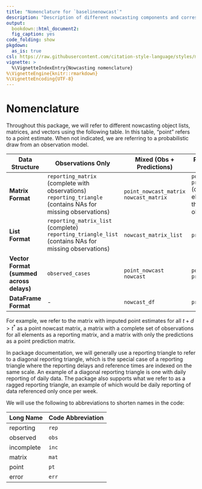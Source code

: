```yaml
---
title: "Nomenclature for `baselinenowcast`"
description: "Description of different nowcasting components and corresponding abbreviations"
output:
  bookdown::html_document2:
  fig_caption: yes
code_folding: show
pkgdown:
  as_is: true
csl: https://raw.githubusercontent.com/citation-style-language/styles/master/apa-numeric-superscript-brackets.csl
vignette: >
  %\VignetteIndexEntry{Nowcasting nomenclature}
%\VignetteEngine{knitr::rmarkdown}
%\VignetteEncoding{UTF-8}
---
```


# Nomenclature

Throughout this package, we will refer to different nowcasting object lists, matrices, and vectors using the following table.
In this table, "point" refers to a point estimate. When not indicated, we are referring to a probabilistic draw from an observation model.

| **Data Structure**                       | **Observations Only**                                                                                           | **Mixed (Obs + Predictions)**              | **Pure Predictions Only**                                                                     |
  |------------------|------------------|------------------|------------------|
  | **Matrix Format**                        | `reporting_matrix` (complete with observations)<br>`reporting_triangle` (contains NAs for missing observations) | `point_nowcast_matrix`<br>`nowcast_matrix` | `point_pred_matrix`<br>`pred_matrix` (contains NAs in elements where there were observations) |
  | **List Format**                          | `reporting_matrix_list` (complete)<br>`reporting_triangle_list` (contains NAs for missing observations)         | `nowcast_matrix_list`                      | `pred_matrix_list`                                                                            |
  | **Vector Format (summed across delays)** | `observed_cases`                                                                                                | `point_nowcast`<br>`nowcast`               | `point_pred`<br>`pred`                                                                        |
  | **DataFrame Format**                     | \-                                                                                                              | `nowcast_df`                               | `pred_df`                                                                                     |

  For example, we refer to the matrix with imputed point estimates for all $t+d>t^*$ as a point nowcast matrix, a matrix with a complete set of observations for all elements as a reporting matrix, and a matrix with only the predictions as a point prediction matrix.

In package documentation, we will generally use a reporting triangle to refer to a diagonal reporting triangle, which is the special case of a reporting triangle where the reporting delays and reference times are indexed on the same scale. An example of a diagonal reporting triangle is one with daily reporting of daily data. The package also supports what we refer to as a ragged reporting triangle, an example of which would be daily reporting of data referenced only once per week.

We will use the following to abbreviations to shorten names in the code:

  | **Long Name** | **Code Abbreviation** |
  |---------------|-----------------------|
  | reporting     | `rep`                 |
  | observed      | `obs`                 |
  | incomplete    | `inc`                 |
  | matrix        | `mat`                 |
  | point         | `pt`                  |
  | error         | `err`                 |

